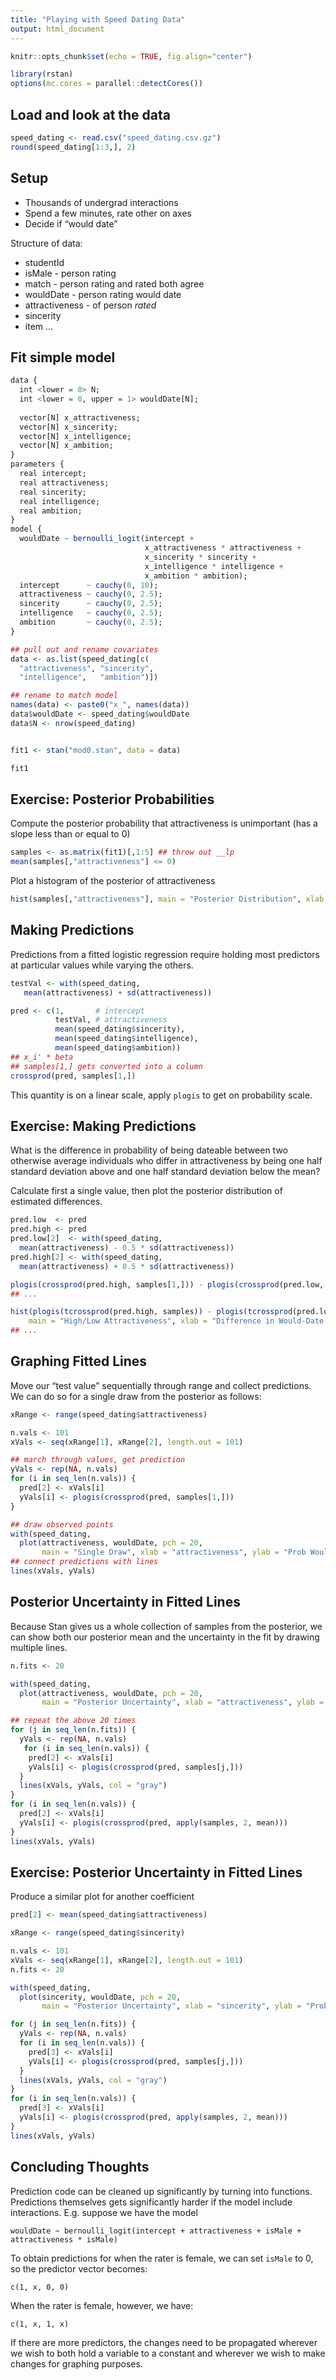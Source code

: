 ```yaml
---
title: "Playing with Speed Dating Data"
output: html_document
---
```


```r
knitr::opts_chunk$set(echo = TRUE, fig.align="center")
```

```r
library(rstan)
options(mc.cores = parallel::detectCores())
```

## Load and look at the data

```r
speed_dating <- read.csv("speed_dating.csv.gz")
round(speed_dating[1:3,], 2)
```

## Setup

* Thousands of undergrad interactions
* Spend a few minutes, rate other on axes
* Decide if "would date"

Structure of data:

 * studentId
 * isMale - person rating
 * match - person rating and rated both agree
 * wouldDate - person rating would date
 * attractiveness - of person _rated_
 * sincerity
 * item ...

## Fit simple model

```r
data {
  int <lower = 0> N;
  int <lower = 0, upper = 1> wouldDate[N];
  
  vector[N] x_attractiveness;
  vector[N] x_sincerity;
  vector[N] x_intelligence;
  vector[N] x_ambition;
}
parameters {
  real intercept;
  real attractiveness;
  real sincerity;
  real intelligence;
  real ambition;
}
model {
  wouldDate ~ bernoulli_logit(intercept +
                              x_attractiveness * attractiveness +
                              x_sincerity * sincerity +
                              x_intelligence * intelligence +
                              x_ambition * ambition);
  intercept      ~ cauchy(0, 10);
  attractiveness ~ cauchy(0, 2.5);
  sincerity      ~ cauchy(0, 2.5);
  intelligence   ~ cauchy(0, 2.5);
  ambition       ~ cauchy(0, 2.5);
}
```

```r
## pull out and rename covariates
data <- as.list(speed_dating[c(
  "attractiveness", "sincerity",
  "intelligence",   "ambition")])

## rename to match model
names(data) <- paste0("x_", names(data))
data$wouldDate <- speed_dating$wouldDate
data$N <- nrow(speed_dating)


fit1 <- stan("mod0.stan", data = data)
```
```r
fit1
```

## Exercise: Posterior Probabilities

Compute the posterior probability that attractiveness is unimportant (has a slope less than or equal to 0)

```r
samples <- as.matrix(fit1)[,1:5] ## throw out __lp
mean(samples[,"attractiveness"] <= 0)
```

Plot a histogram of the posterior of attractiveness

```r
hist(samples[,"attractiveness"], main = "Posterior Distribution", xlab = "Attractiveness")
```

## Making Predictions

Predictions from a fitted logistic regression require holding most predictors at particular values while varying the others.

```r
testVal <- with(speed_dating,
   mean(attractiveness) + sd(attractiveness))

pred <- c(1,       # intercept
          testVal, # attractiveness
          mean(speed_dating$sincerity),
          mean(speed_dating$intelligence),
          mean(speed_dating$ambition))
## x_i' * beta
## samples[1,] gets converted into a column
crossprod(pred, samples[1,])
```

This quantity is on a linear scale, apply `plogis` to get on probability scale.

## Exercise: Making Predictions

What is the difference in probability of being dateable between two otherwise average individuals who differ in attractiveness by being one half standard deviation above and one half standard deviation below the mean?

Calculate first a single value, then plot the posterior distribution of estimated differences.

```r
pred.low  <- pred
pred.high <- pred
pred.low[2]  <- with(speed_dating,
  mean(attractiveness) - 0.5 * sd(attractiveness))
pred.high[2] <- with(speed_dating,
  mean(attractiveness) + 0.5 * sd(attractiveness))

plogis(crossprod(pred.high, samples[1,])) - plogis(crossprod(pred.low,  samples[1,]))
## ...
```

```r
hist(plogis(tcrossprod(pred.high, samples)) - plogis(tcrossprod(pred.low,  samples)),
    main = "High/Low Attractiveness", xlab = "Difference in Would-Date Prob")
## ...
```

## Graphing Fitted Lines

Move our "test value" sequentially through range and collect predictions. We can do so for a single draw from the posterior as follows:

```r
xRange <- range(speed_dating$attractiveness)

n.vals <- 101
xVals <- seq(xRange[1], xRange[2], length.out = 101)

## march through values, get prediction
yVals <- rep(NA, n.vals)
for (i in seq_len(n.vals)) {
  pred[2] <- xVals[i]
  yVals[i] <- plogis(crossprod(pred, samples[1,]))
}

## draw observed points
with(speed_dating,
  plot(attractiveness, wouldDate, pch = 20,
       main = "Single Draw", xlab = "attractiveness", ylab = "Prob Would Date"))
## connect predictions with lines
lines(xVals, yVals)
```

## Posterior Uncertainty in Fitted Lines

Because Stan gives us a whole collection of samples from the posterior, we can show both our posterior mean and the uncertainty in the fit by drawing multiple lines.

```r
n.fits <- 20

with(speed_dating,
  plot(attractiveness, wouldDate, pch = 20,
       main = "Posterior Uncertainty", xlab = "attractiveness", ylab = "Prob Would Date"))

## repeat the above 20 times
for (j in seq_len(n.fits)) {
  yVals <- rep(NA, n.vals)
   for (i in seq_len(n.vals)) {
    pred[2] <- xVals[i]
    yVals[i] <- plogis(crossprod(pred, samples[j,]))
  }
  lines(xVals, yVals, col = "gray")
}
for (i in seq_len(n.vals)) {
  pred[2] <- xVals[i]
  yVals[i] <- plogis(crossprod(pred, apply(samples, 2, mean)))
}
lines(xVals, yVals)
```

## Exercise: Posterior Uncertainty in Fitted Lines

Produce a similar plot for another coefficient

```r
pred[2] <- mean(speed_dating$attractiveness)

xRange <- range(speed_dating$sincerity)

n.vals <- 101
xVals <- seq(xRange[1], xRange[2], length.out = 101)
n.fits <- 20

with(speed_dating,
  plot(sincerity, wouldDate, pch = 20,
       main = "Posterior Uncertainty", xlab = "sincerity", ylab = "Prob Would Date"))

for (j in seq_len(n.fits)) {
  yVals <- rep(NA, n.vals)
  for (i in seq_len(n.vals)) {
    pred[3] <- xVals[i]
    yVals[i] <- plogis(crossprod(pred, samples[j,]))
  }
  lines(xVals, yVals, col = "gray")
}
for (i in seq_len(n.vals)) {
  pred[3] <- xVals[i]
  yVals[i] <- plogis(crossprod(pred, apply(samples, 2, mean)))
}
lines(xVals, yVals)
```

## Concluding Thoughts

Prediction code can be cleaned up significantly by turning into functions. Predictions themselves gets significantly harder if the model include interactions. E.g. suppose we have the model

    wouldDate ~ bernoulli_logit(intercept + attractiveness + isMale + attractiveness * isMale)

To obtain predictions for when the rater is female, we can set `isMale` to 0, so the predictor vector becomes:

    c(1, x, 0, 0)

When the rater is female, however, we have:

    c(1, x, 1, x)

If there are more predictors, the changes need to be propagated wherever we wish to both hold a variable to a constant and wherever we wish to make changes for graphing purposes.